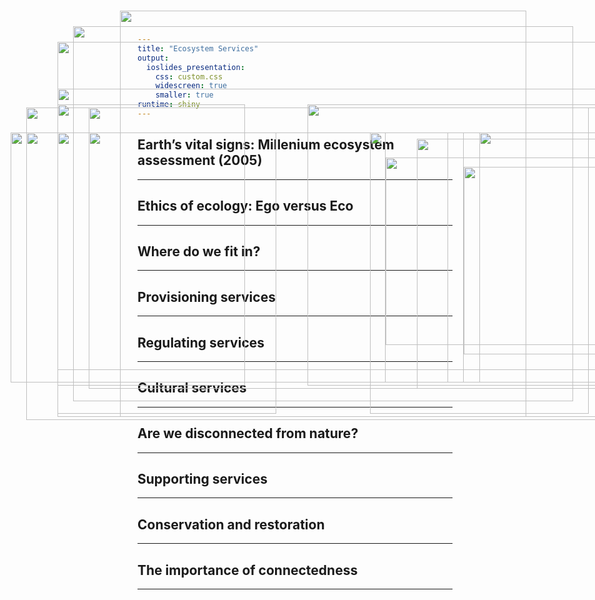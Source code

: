 ```yaml
---
title: "Ecosystem Services"
output: 
  ioslides_presentation:
    css: custom.css
    widescreen: true
    smaller: true
runtime: shiny
---
```


##

<IMG STYLE="position:absolute; TOP:50px; LEFT:125px; WIDTH:800px; HEIGHT:600px" SRC="images/biodiverse.png">

## Earth's vital signs: Millenium ecosystem assessment (2005)
<hr>

<IMG STYLE="position:absolute; TOP:180px; LEFT:50px; WIDTH:1000px; HEIGHT:500px" SRC="images/ma2005.png">

## Ethics of ecology: Ego versus Eco
<hr>

<IMG STYLE="position:absolute; TOP:180px; LEFT:150px; WIDTH:800px; HEIGHT:450px" SRC="images/ethics.jpg">

## Where do we fit in?
<hr>

<IMG STYLE="position:absolute; TOP:220px; LEFT:25px; WIDTH:600px; HEIGHT:400px" SRC="images/humansfood.jpeg">

<IMG STYLE="position:absolute; TOP:230px; LEFT:675px; WIDTH:400px; HEIGHT:400px" SRC="images/trophic.png">

## 

<IMG STYLE="position:absolute; TOP:25px; LEFT:200px; WIDTH:650px; HEIGHT:650px" SRC="images/Ecosystem-Services2.png">

## Provisioning services
<hr>

<IMG STYLE="position:absolute; TOP:220px; LEFT:150px; WIDTH:800px; HEIGHT:400px" SRC="images/provision.png">

## Regulating services
<hr>

<IMG STYLE="position:absolute; TOP:220px; LEFT:100px; WIDTH:350px; HEIGHT:450px" SRC="images/catskills2.jpg">

<IMG STYLE="position:absolute; TOP:220px; LEFT:600px; WIDTH:350px; HEIGHT:450px" SRC="images/catskills.jpg">

## Cultural services
<hr>

<IMG STYLE="position:absolute; TOP:220px; LEFT:50px; WIDTH:700px; HEIGHT:400px" SRC="images/cultural.png">

<IMG STYLE="position:absolute; TOP:220px; LEFT:775px; WIDTH:300px; HEIGHT:400px" SRC="images/birding.jpg">

## Are we disconnected from nature?
<hr>

<IMG STYLE="position:absolute; TOP:220px; LEFT:25px; WIDTH:600px; HEIGHT:400px" SRC="images/naturewords.png">

<IMG STYLE="position:absolute; TOP:260px; LEFT:625px; WIDTH:450px; HEIGHT:300px" SRC="images/outdoors.jpg">

## Supporting services
<hr>

<IMG STYLE="position:absolute; TOP:220px; LEFT:25px; WIDTH:700px; HEIGHT:400px" SRC="images/bees.png">

<IMG STYLE="position:absolute; TOP:275px; LEFT:750px; WIDTH:300px; HEIGHT:300px" SRC="images/chinaapple.jpg">

## Conservation and restoration
<hr>

<IMG STYLE="position:absolute; TOP:220px; LEFT:150px; WIDTH:800px; HEIGHT:400px" SRC="images/pest_recovery.jpg">

## The importance of connectedness
<hr>

<IMG STYLE="position:absolute; TOP:175px; LEFT:100px; WIDTH:300px; HEIGHT:450px" SRC="images/corridors.jpg">

<IMG STYLE="position:absolute; TOP:175px; LEFT:500px; WIDTH:550px; HEIGHT:450px" SRC="images/corridors2.jpg">

##

<IMG STYLE="position:absolute; TOP:75px; LEFT:100px; WIDTH:900px; HEIGHT:600px" SRC="images/agri.jpg">

## 

<IMG STYLE="position:absolute; TOP:150px; LEFT:100px; WIDTH:900px; HEIGHT:450px" SRC="images/urban.png">
